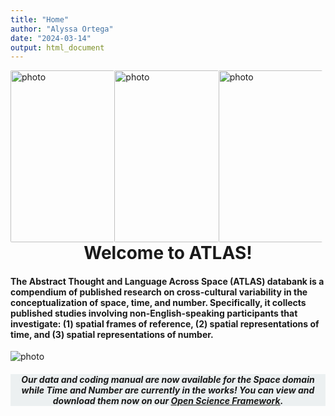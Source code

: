 ```yaml
---
title: "Home"
author: "Alyssa Ortega"
date: "2024-03-14"
output: html_document
---
```

<style>
.title {
    display: none; /* hide title from output */
}

.author {
    display: none; /* hide author from output */
}

.date{
    display: none; /* hide date from output */
}

.image {  /* creates row of 3 top images*/
  float: left; /* aligns images left to right rather than vertically*/
  width: 33%; /* spaces 3 images evenly in the row*/
}

.image img { 
    display: block;   /* make the image a block element for centering */
    margin: 0 auto;   /* center-align the image horizontally */
    border-radius: 2px; /* round corners of images in grid */
}
  
.footer {
  background-color: #ECF0F1; /* gray background color */
  text-align: center; /* center-align text */
}

</style>


<div class= "image-grid"> <!-- section for 3 top images -->
<div class="image"> <!-- split each image into its own section for the grid rule to work -->
  <img src= "images/hills.png" alt="photo" width= "275" height="275" >
  </div>
<div class="image"> <!-- split each image into its own section for the grid rule to work -->
  <img src= "images/abacus.jpg" alt="photo" width= "275" height="275" >
  </div>  
<div class="image"> <!-- split each image into its own section for the grid rule to work -->
  <img src= "images/sitting_clock.png" alt="photo" width= "275" height="275" >
  </div> 
</div>

<h1 style="text-align: center; margin-top: 5px; margin-bottom: 16.5px;">Welcome to ATLAS!</h1> <!-- welcome text -->


<h4> The Abstract Thought and Language Across Space (ATLAS) databank is a compendium of published research on cross-cultural variability in the conceptualization of space, time, and number. Specifically, it collects published studies involving non-English-speaking participants that investigate: (1) spatial frames of reference, (2) spatial representations of time, and (3) spatial representations of number. </h4> <!-- databank description text -->

<img src= "images/index_map.png" alt="photo"> <!-- map image -->

<div class="footer"> <!-- gray footer section -->
  <h5>
  Our data and coding manual are now available for the Space domain while Time and Number are currently in the works! You can view and download them now on our [Open Science Framework](https://osf.io/83rj2/?view_only=ac995561401a43eda7e3394701b7bfcf). <!-- edit text in parenthesis to change OSF link -->
  </h5>
</div>

